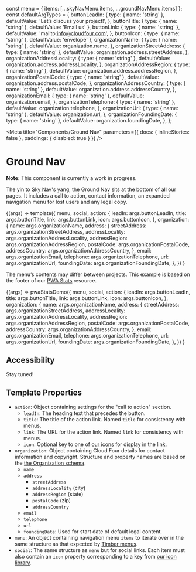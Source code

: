 const menu = { items: [...skyNavMenu.items, ...groundNavMenu.items] };
const defaultArgTypes = {
  buttonLeadIn: {
    type: { name: 'string' },
    defaultValue: 'Let’s discuss your project!',
  },
  buttonTitle: { type: { name: 'string' }, defaultValue: 'Email us' },
  buttonLink: {
    type: { name: 'string' },
    defaultValue: 'mailto:info@cloudfour.com',
  },
  buttonIcon: { type: { name: 'string' }, defaultValue: 'envelope' },
  organizationName: {
    type: { name: 'string' },
    defaultValue: organization.name,
  },
  organizationStreetAddress: {
    type: { name: 'string' },
    defaultValue: organization.address.streetAddress,
  },
  organizationAddressLocality: {
    type: { name: 'string' },
    defaultValue: organization.address.addressLocality,
  },
  organizationAddressRegion: {
    type: { name: 'string' },
    defaultValue: organization.address.addressRegion,
  },
  organizationPostalCode: {
    type: { name: 'string' },
    defaultValue: organization.address.postalCode,
  },
  organizationAddressCountry: {
    type: { name: 'string' },
    defaultValue: organization.address.addressCountry,
  },
  organizationEmail: {
    type: { name: 'string' },
    defaultValue: organization.email,
  },
  organizationTelephone: {
    type: { name: 'string' },
    defaultValue: organization.telephone,
  },
  organizationUrl: {
    type: { name: 'string' },
    defaultValue: organization.url,
  },
  organizationFoundingDate: {
    type: { name: 'string' },
    defaultValue: organization.foundingDate,
  },
};

<!--
Inline stories disabled so media queries will behave as expected within
embedded examples.
-->

<Meta
  title="Components/Ground Nav"
  parameters={{ docs: { inlineStories: false }, paddings: { disabled: true } }}
/>

# Ground Nav

**Note:** This component is currently a work in progress.

The yin to [Sky Nav](/?path=/docs/components-sky-nav--dark)'s yang, the Ground Nav sits at the bottom of all our pages. It includes a call to action, contact information, an expanded navigation menu for lost users and any legal copy.

<Canvas>
  <Story
    name="Cloud Four"
    // Currently storybook doesn't have support for nested or grouped args
    // So for now we are just making them all top-level
    // https://github.com/storybookjs/storybook/issues/11525
    // https://github.com/storybookjs/storybook/issues/10979
    argTypes={defaultArgTypes}
  >
    {(args) =>
      template({
        menu,
        social,
        action: {
          leadIn: args.buttonLeadIn,
          title: args.buttonTitle,
          link: args.buttonLink,
          icon: args.buttonIcon,
        },
        organization: {
          name: args.organizationName,
          address: {
            streetAddress: args.organizationStreetAddress,
            addressLocality: args.organizationAddressLocality,
            addressRegion: args.organizationAddressRegion,
            postalCode: args.organizationPostalCode,
            addressCountry: args.organizationAddressCountry,
          },
          email: args.organizationEmail,
          telephone: args.organizationTelephone,
          url: args.organizationUrl,
          foundingDate: args.organizationFoundingDate,
        },
      })
    }
  </Story>
</Canvas>

The menu’s contents may differ between projects. This example is based on the footer of our [PWA Stats](https://www.pwastats.com/) resource.

<Canvas>
  <Story
    name="PWA Stats"
    argTypes={defaultArgTypes}
    args={{
      buttonLeadIn: 'Help us build this resource!',
      buttonTitle: 'Contribute a story',
      buttonLink:
        'https://github.com/cloudfour/pwastats/issues/new?title=Submission:+New+Story',
      buttonIcon: 'brands/github',
    }}
  >
    {(args) =>
      pwaStatsDemo({
        menu,
        social,
        action: {
          leadIn: args.buttonLeadIn,
          title: args.buttonTitle,
          link: args.buttonLink,
          icon: args.buttonIcon,
        },
        organization: {
          name: args.organizationName,
          address: {
            streetAddress: args.organizationStreetAddress,
            addressLocality: args.organizationAddressLocality,
            addressRegion: args.organizationAddressRegion,
            postalCode: args.organizationPostalCode,
            addressCountry: args.organizationAddressCountry,
          },
          email: args.organizationEmail,
          telephone: args.organizationTelephone,
          url: args.organizationUrl,
          foundingDate: args.organizationFoundingDate,
        },
      })
    }
  </Story>
</Canvas>

## Accessibility

Stay tuned!

## Template Properties

- `action`: Object containing settings for the "call to action" section.
  - `leadIn`: The heading text that precedes the button.
  - `title`: The title of the action link. Named `title` for consistency with menus.
  - `link`: The URL for the action link. Named `link` for consistency with menus.
  - `icon`: Optional key to one of [our icons](/?path=/docs/design-icons--page) for display in the link.
- `organization`: Object containing Cloud Four details for contact information and copyright. Structure and property names are based on the [the Organization schema](https://schema.org/Organization).
  - `name`
  - `address`
    - `streetAddress`
    - `addressLocality` (city)
    - `addressRegion` (state)
    - `postalCode` (zip)
    - `addressCountry`
  - `email`
  - `telephone`
  - `url`
  - `foundingDate`: Used for start date of default legal content.
- `menu`: An object containing navigation menu `items` to iterate over in the same structure as that expected by [Timber menus](https://timber.github.io/docs/guides/menus/).
- `social`: The same structure as `menu` but for social links. Each item must also contain an `icon` property corresponding to a key from [our icon library](/?path=/docs/design-icons--page).
